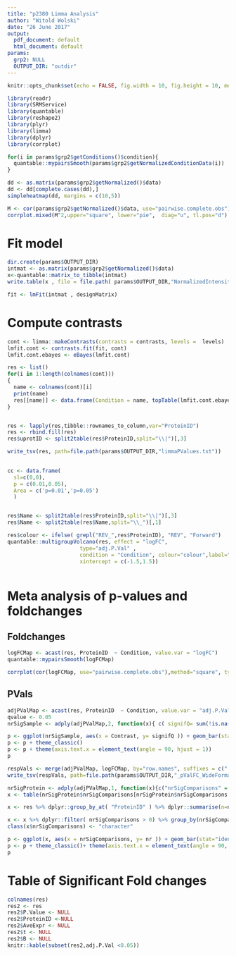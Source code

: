 ```yaml
---
title: "p2380 Limma Analysis"
author: "Witold Wolski"
date: "26 June 2017"
output:
  pdf_document: default
  html_document: default
params:
  grp2: NULL
  OUTPUT_DIR: "outdir"
---
```



<!-- used in project 1841 - 28 May -->

```r
knitr::opts_chunk$set(echo = FALSE, fig.width = 10, fig.height = 10, message = FALSE)
```



```r
library(readr)
library(SRMService)
library(quantable)
library(reshape2)
library(plyr)
library(limma)
library(dplyr)
library(corrplot)

```



```r
for(i in params$grp2$getConditions()$condition){
  quantable::mypairsSmooth(params$grp2$getNormalizedConditionData(i))
}

```



```r
dd <- as.matrix(params$grp2$getNormalized()$data)
dd <- dd[complete.cases(dd),]
simpleheatmap(dd, margins = c(10,5))

```



```r
M <- cor(params$grp2$getNormalized()$data, use="pairwise.complete.obs")
corrplot.mixed(M^2,upper="square", lower="pie",  diag="u", tl.pos="d")

```


# Fit model

```r
dir.create(params$OUTPUT_DIR)
intmat <- as.matrix(params$grp2$getNormalized()$data)
x<-quantable::matrix_to_tibble(intmat)
write.table(x , file = file.path( params$OUTPUT_DIR,"NormalizedIntensities.txt") )

fit <- lmFit(intmat , designMatrix)

```

# Compute contrasts

```r

cont <- limma::makeContrasts(contrasts = contrasts, levels =  levels)
lmfit.cont <- contrasts.fit(fit, cont)
lmfit.cont.ebayes <- eBayes(lmfit.cont)

res <- list()
for(i in 1:length(colnames(cont)))
{
  name <- colnames(cont)[i]
  print(name)
  res[[name]] <- data.frame(Condition = name, topTable(lmfit.cont.ebayes, coef=name, number=Inf))
}


res <- lapply(res,tibble::rownames_to_column,var="ProteinID")
res <- rbind.fill(res)
res$uprotID <- split2table(res$ProteinID,split="\\|")[,3]

write_tsv(res, path=file.path(params$OUTPUT_DIR,"limmaPValues.txt"))
          
```



```r

cc <- data.frame(
  sl=c(0,0),
  p = c(0.01,0.05), 
  Area = c('p=0.01','p=0.05')
  )


res$Name <- split2table(res$ProteinID,split="\\|")[,3]
res$Name <- split2table(res$Name,split="\\_")[,1]

res$colour <- ifelse( grepl("REV_",res$ProteinID), "REV", "Forward")
quantable::multigroupVolcano(res, effect = "logFC",
                       type="adj.P.Val" ,
                       condition = "Condition", colour="colour",label="Name",
                       xintercept = c(-1.5,1.5))



```

# Meta analysis of p-values and foldchanges


## Foldchanges

```r
logFCMap <- acast(res, ProteinID  ~ Condition, value.var = "logFC")
quantable::mypairsSmooth(logFCMap)

```


```r
corrplot(cor(logFCMap, use="pairwise.complete.obs"),method="square", type="upper",  diag=TRUE, tl.pos="d")

```


## PVals


```r
adjPValMap <- acast(res, ProteinID  ~ Condition, value.var = "adj.P.Val", sep=".")
qvalue <- 0.05
nrSigSample <- adply(adjPValMap,2, function(x){ c( signifQ= sum(!is.na(x) & x <qvalue))},.id="Contrast")

p <- ggplot(nrSigSample, aes(x = Contrast, y= signifQ )) + geom_bar(stat="identity") 
p <- p + theme_classic()
p <- p + theme(axis.text.x = element_text(angle = 90, hjust = 1))
p

```


```r

respVals <- merge(adjPValMap, logFCMap, by="row.names", suffixes = c(".adjPVal", ".log2FC"))
write_tsv(respVals, path=file.path(params$OUTPUT_DIR,"_pValFC_WideFormat.txt"))

```


```r
nrSigProtein <- adply(adjPValMap,1, function(x){c("nrSigComparisons" = sum( !is.na(x) & x  < qvalue))}, .id="proteinID")
x <- table(nrSigProtein$nrSigComparisons[nrSigProtein$nrSigComparisons > 0])

x <- res %>% dplyr::group_by_at( "ProteinID" ) %>% dplyr::summarise(n=n(),nrSigComparisons = sum(!is.na(adj.P.Val) & adj.P.Val <qvalue)) 

x <- x %>% dplyr::filter( nrSigComparisons > 0) %>% group_by(nrSigComparisons) %>% dplyr::summarize(nr = n())
class(x$nrSigComparisons) <- "character"

p <- ggplot(x, aes(x = nrSigComparisons, y= nr )) + geom_bar(stat="identity") 
p <- p + theme_classic()+ theme(axis.text.x = element_text(angle = 90, hjust = 1))
p

```


\newpage

# Table of Significant Fold changes


```r

colnames(res)
res2 <- res
res2$P.Value <- NULL
res2$ProteinID <-NULL
res2$AveExpr <- NULL
res2$t <- NULL
res2$B <- NULL
knitr::kable(subset(res2,adj.P.Val <0.05))

```
